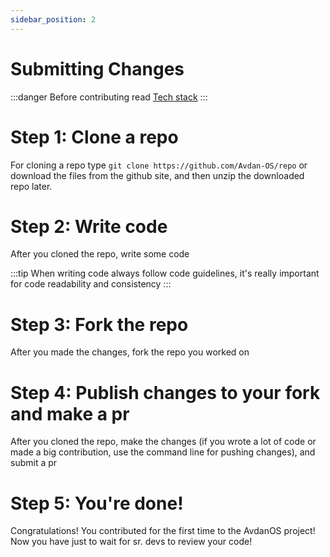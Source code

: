 ```yaml
---
sidebar_position: 2
---
```

# Submitting Changes

<Notice type="wip" url="/docs/avdanos/contributing/development/submitting-changes.mdx" />

:::danger
Before contributing read [Tech stack](https://docs.avdanos.com/docs/faq)
:::

# Step 1: Clone a repo
For cloning a repo type `git clone https://github.com/Avdan-OS/repo` or download the files from the github site, and then unzip the downloaded repo later.

# Step 2: Write code
After you cloned the repo, write some code

:::tip
When writing code always follow code guidelines, it's really important for code readability and consistency
:::

# Step 3: Fork the repo
After you made the changes, fork the repo you worked on

# Step 4: Publish changes to your fork and make a pr
After you cloned the repo, make the changes (if you wrote a lot of code or made a big contribution, use the command line for pushing changes), and submit a pr

# Step 5: You're done!
Congratulations! You contributed for the first time to the AvdanOS project! Now you have just to wait for sr. devs to review your code!
